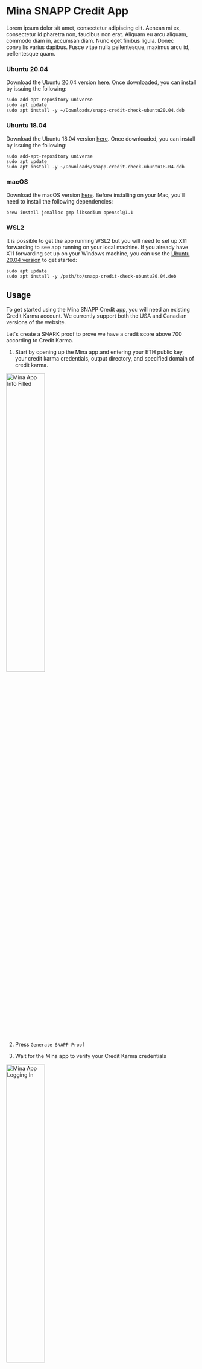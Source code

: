 
# Mina SNAPP Credit App

Lorem ipsum dolor sit amet, consectetur adipiscing elit. Aenean mi ex, consectetur id pharetra non, faucibus non erat. Aliquam eu arcu aliquam, commodo diam in, accumsan diam. Nunc eget finibus ligula. Donec convallis varius dapibus. Fusce vitae nulla pellentesque, maximus arcu id, pellentesque quam.

### Ubuntu 20.04

Download the Ubuntu 20.04 version [here](https://storage.googleapis.com/mina-snapp-credit-app-packages/snapp-credit-check-ubuntu20.04.deb). Once downloaded, you can install by issuing the following:

```
sudo add-apt-repository universe
sudo apt update
sudo apt install -y ~/Downloads/snapp-credit-check-ubuntu20.04.deb
```

### Ubuntu 18.04

Download the Ubuntu 18.04 version [here](https://storage.googleapis.com/mina-snapp-credit-app-packages/snapp-credit-check-ubuntu18.04.deb). Once downloaded, you can install by issuing the following:

```
sudo add-apt-repository universe
sudo apt update
sudo apt install -y ~/Downloads/snapp-credit-check-ubuntu18.04.deb
```

### macOS

Download the macOS version [here](https://storage.googleapis.com/mina-snapp-credit-app-packages/snapp-credit-check-mac.dmg). Before installing on your Mac, you'll need to install the following dependencies:

```
brew install jemalloc gmp libsodium openssl@1.1
```

### WSL2

It is possible to get the app running WSL2 but you will need to set up X11 forwarding to see app running on your local machine. If you already have X11 forwarding set up on your Windows
machine, you can use the [Ubuntu 20.04 version](https://storage.googleapis.com/mina-snapp-credit-app-packages/snapp-credit-check-ubuntu20.04.deb) to get started:

```
sudo apt update
sudo apt install -y /path/to/snapp-credit-check-ubuntu20.04.deb
```

## Usage

To get started using the Mina SNAPP Credit app, you will need an existing Credit Karma account. We currently support both the USA and Canadian versions of the website.

Let's create a SNARK proof to prove we have a credit score above 700 according to Credit Karma.

1. Start by opening up the Mina app and entering your ETH public key, your credit karma credentials, output directory, and specified domain of credit karma.

<img
  alt="Mina App Info Filled"
  src="/static/img/mina_snapp/info_filled.png"
  width="45%"
/>

2. Press `Generate SNAPP Proof`

3. Wait for the Mina app to verify your Credit Karma credentials

<img
  alt="Mina App Logging In"
  src="/static/img/mina_snapp/logging_in.png"
  width="45%"
/>

4. Once your credentials pass, creating a SNAPP proof is started. This process can take a bit of time as computing a SNARK is a computationally intensive task. Creating a SNARK can take
   between 30 seconds to a couple of minutes depending on your hardware.

<img
  alt="Mina App SNAPP proof"
  src="/static/img/mina_snapp/snapp_proof.png"
  width="45%"
/>

If everything goes well, then it's a success! We have generated a SNARK proof that proves we have a Credit Karma account that has a credit score greater than 700. We can now submit this proof
to Teller to validate an unsecured loan request.

<img
  alt="Mina App SNAPP success"
  src="/static/img/mina_snapp/snapp_success.png"
  width="45%"
/>

## FAQ

- I'm getting `Login unsuccessful. Please check your credentials or restart the application and try again`, what does this mean?

Usually this means that the credit karma credentials were not correct and the application could not sign into credit karma. Check your credentials and try again.

If your credentials are correct and you are still getting this error message, it is likely that the Mina application is having trouble opening up an instance of Credit Karma. If this is the case, try closing the application and removing any running processes of the Mina app.

- Credit score is less than 700, cannot produce SNAPP proof to: /home/.../snapp-credit-score

This means that the users credit score was below the 700 threshold range and so a proof will not be generated.

- I'm getting `Failed to generate proof to: /.../snapp-credit-score`, what does this mean?

This error indicates that Mina app failed to generate a SNARK proof.
If this error occurs, please file an [issue](https://github.com/MinaProtocol/mina/issues) on our Github with a title including `SNAPP Credit App` and your operating system information.
